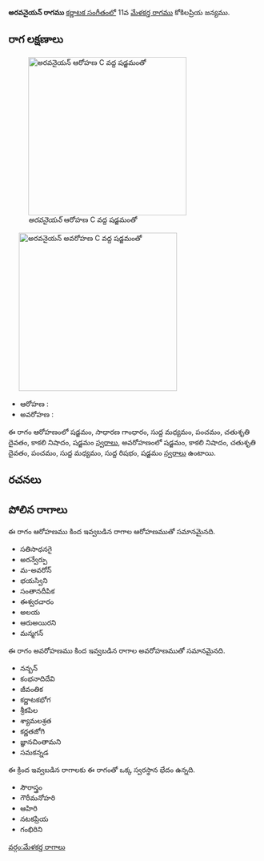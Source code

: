{{Infobox ragam
	| name          	= అరవనైయన్
	| synonym	    	= 
	| mela          	= 
	| chakra        	= 
	| janaka        	= 
	| type          	= షడవ
	| arohanam      	= {{svaraC|S|G2|M1|P|D2|N3|S'}} 
	| avarohanam    	= {{svaraC|S'|N3|D2|P|M1|R1|S}}
	| jeeva         	=
	| chhaya        	=
	| nyasa         	=
	| vishesha      	= 
	| equivalent  		= 
}}
{{కర్ణాటక సంగీత రాగాలు}}
'''అరవనైయన్ రాగము''' [[కర్ణాటక సంగీతం]]లో 11వ [[మేళకర్త రాగము]] కోకిలప్రియ జన్యము. 


==రాగ లక్షణాలు==
[[Image:aravanaiyan_ar_kb2wiki.png|thumb|right|316px|''అరవనైయన్'' ఆరోహణ C వద్ద షడ్జమంతో]]
	[[Image:aravanaiyan_av_kb2wiki.png|thumb|right|316px|''అరవనైయన్'' అవరోహణ C వద్ద షడ్జమంతో]]

* ఆరోహణ : {{svaraC|S|G2|M1|P|D2|N3|S'}} 
* అవరోహణ : {{svaraC|S'|N3|D2|P|M1|R1|S}}

ఈ రాగం ఆరోహణంలో షడ్జమం, సాధారణ  గాంధారం, సుద్ద మధ్యమం, పంచమం, చతుశృతి దైవతం, కాకలి  నిషాదం, షడ్జమం [[స్వరాలు]], అవరోహణంలో షడ్జమం, కాకలి  నిషాదం, చతుశృతి దైవతం, పంచమం, సుద్ద మధ్యమం, సుద్ద  రిషభం, షడ్జమం [[స్వరాలు]] ఉంటాయి.

==రచనలు==



==పోలిన రాగాలు==
ఈ రాగం ఆరోహణము కింద ఇవ్వబడిన రాగాల ఆరోహణముతో సమానమైనది.
* సతిసాధనగై
* అరన్వేర్పు
* మ-అవరోన్
* భయస్విని
* సంతానదీపిక
* ఈశ్వరచారం
* అలయ
* ఆరుఅయిరని
* మన్మగన్

ఈ రాగం అవరోహణము కింద ఇవ్వబడిన రాగాల అవరోహణముతో సమానమైనది.
* నన్బన్
* కంభనాదిదేవి
* జీవంతిక
* కర్ణాటకభోగ
* శ్రీకపిల
* శ్యామలశ్రత
* కర్ణతజోగి
* జ్ఞానచింతామని
* సమకన్నడ

ఈ క్రింద ఇవ్వబడిన రాగాలకు ఈ రాగంతో ఒక్క స్వరస్థాన భేదం ఉన్నది.
* సౌరాస్త్రం
* గౌరీమనోహరి
* ఆహిరి
* నటకప్రియ
* గంభిరిని



[[వర్గం:మేళకర్త రాగాలు]]